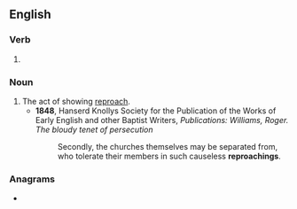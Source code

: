 ==English==

===Verb===
{{head|en|present participle}}

# {{present participle of|reproach|lang=en|nocat=1}}

===Noun===
{{en-noun}}

# The act of showing [[reproach]].
#* '''1848''', Hanserd Knollys Society for the Publication of the Works of Early English and other Baptist Writers, ''Publications: Williams, Roger. The bloudy tenet of persecution''
#*: Secondly, the churches themselves may be separated from, who tolerate their members in such causeless '''reproachings'''.

===Anagrams===
* {{anagrams|en|renographic}}